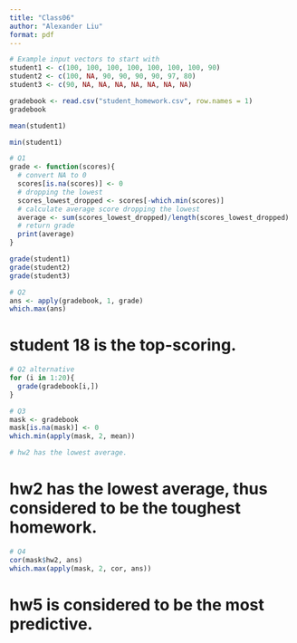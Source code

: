 ---
title: "Class06"
author: "Alexander Liu"
format: pdf
---

```{r}
# Example input vectors to start with
student1 <- c(100, 100, 100, 100, 100, 100, 100, 90)
student2 <- c(100, NA, 90, 90, 90, 90, 97, 80)
student3 <- c(90, NA, NA, NA, NA, NA, NA, NA)

gradebook <- read.csv("student_homework.csv", row.names = 1)
gradebook

``` 


```{r}
mean(student1)
```
```{r}
min(student1)
```


```{r}
# Q1 
grade <- function(scores){
  # convert NA to 0
  scores[is.na(scores)] <- 0
  # dropping the lowest
  scores_lowest_dropped <- scores[-which.min(scores)]
  # calculate average score dropping the lowest
  average <- sum(scores_lowest_dropped)/length(scores_lowest_dropped)
  # return grade
  print(average)
}

grade(student1)
grade(student2)
grade(student3)

```

```{r}
# Q2
ans <- apply(gradebook, 1, grade)
which.max(ans)
```
# student 18 is the top-scoring.


```{r}
# Q2 alternative
for (i in 1:20){
  grade(gradebook[i,])
}
```

```{r}
# Q3
mask <- gradebook
mask[is.na(mask)] <- 0
which.min(apply(mask, 2, mean))

# hw2 has the lowest average.
```
# hw2 has the lowest average, thus considered to be the toughest homework.


```{r}
# Q4
cor(mask$hw2, ans)
which.max(apply(mask, 2, cor, ans))

```
# hw5 is considered to be the most predictive.
